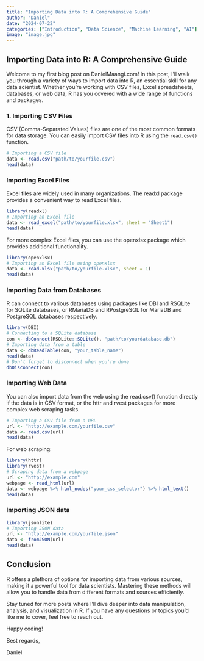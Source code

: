 ```yaml
---
title: "Importing Data into R: A Comprehensive Guide"
author: "Daniel"
date: "2024-07-22"
categories: ["Introduction", "Data Science", "Machine Learning", "AI"]
image: "image.jpg"
---
```


## Importing Data into R: A Comprehensive Guide

Welcome to my first blog post on DanielMaangi.com! In this post, I’ll walk you through a variety of ways to import data into R, an essential skill for any data scientist. Whether you're working with CSV files, Excel spreadsheets, databases, or web data, R has you covered with a wide range of functions and packages.

### 1. Importing CSV Files

CSV (Comma-Separated Values) files are one of the most common formats for data storage. You can easily import CSV files into R using the `read.csv()` function.

```r
# Importing a CSV file
data <- read.csv("path/to/yourfile.csv")
head(data)
```
### Importing Excel Files
Excel files are widely used in many organizations. The readxl package provides a convenient way to read Excel files.

```r
library(readxl)
# Importing an Excel file
data <- read_excel("path/to/yourfile.xlsx", sheet = "Sheet1")
head(data)
```

For more complex Excel files, you can use the openxlsx package which provides additional functionality.


```r
library(openxlsx)
# Importing an Excel file using openxlsx
data <- read.xlsx("path/to/yourfile.xlsx", sheet = 1)
head(data)
```
### Importing Data from Databases
R can connect to various databases using packages like DBI and RSQLite for SQLite databases, or RMariaDB and RPostgreSQL for MariaDB and PostgreSQL databases respectively.

```r
library(DBI)
# Connecting to a SQLite database
con <- dbConnect(RSQLite::SQLite(), "path/to/yourdatabase.db")
# Importing data from a table
data <- dbReadTable(con, "your_table_name")
head(data)
# Don't forget to disconnect when you're done
dbDisconnect(con)
```

### Importing Web Data
You can also import data from the web using the read.csv() function directly if the data is in CSV format, or the httr and rvest packages for more complex web scraping tasks.

```r
# Importing a CSV file from a URL
url <- "http://example.com/yourfile.csv"
data <- read.csv(url)
head(data)
```

For web scraping:

```r
library(httr)
library(rvest)
# Scraping data from a webpage
url <- "http://example.com"
webpage <- read_html(url)
data <- webpage %>% html_nodes("your_css_selector") %>% html_text()
head(data)
```
### Importing JSON data

```r
library(jsonlite)
# Importing JSON data
url <- "http://example.com/yourfile.json"
data <- fromJSON(url)
head(data)
```

## Conclusion
R offers a plethora of options for importing data from various sources, making it a powerful tool for data scientists. Mastering these methods will allow you to handle data from different formats and sources efficiently.

Stay tuned for more posts where I'll dive deeper into data manipulation, analysis, and visualization in R. If you have any questions or topics you'd like me to cover, feel free to reach out.

Happy coding!

Best regards,

Daniel
































